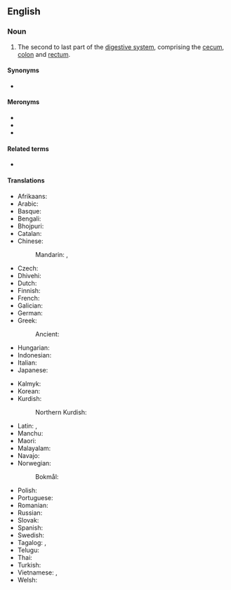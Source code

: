 {{also|large-intestine}}
==English==
{{wikipedia}}

===Noun===
{{en-noun}}

# {{lb|en|anatomy}} The second to last part of the [[digestive system]], comprising the [[cecum]], [[colon]] and [[rectum]].

====Synonyms====
* {{l|en|large bowel}}

====Meronyms====
* {{l|en|caecum}}
* {{l|en|colon}}
* {{l|en|rectum}}

====Related terms====
* {{l|en|small intestine}}

====Translations====
{{trans-top|bodily organ}}
* Afrikaans: {{t+|af|dikderm}}
* Arabic: {{t-needed|ar}}
* Basque: {{t|eu|heste lodi}}
* Bengali: {{t|bn|বৃহদান্ত্র|sc=Beng}}
* Bhojpuri: {{t|bho|बड़की आंत}}
* Catalan: {{t|ca|intestí gros|m}}
* Chinese:
*: Mandarin: {{t+|cmn|大腸|sc=Hani}}, {{t+|cmn|大肠|tr=dàcháng|sc=Hani}}
* Czech: {{t+|cs|tlusté střevo|n}}
* Dhivehi: {{t|dv|ބޮޑު ގޮހޮރު}}
* Dutch: {{t+|nl|dikke darm|m}}
* Finnish: {{t+|fi|paksusuoli}}
* French: {{t+|fr|gros intestin|m}}
* Galician: {{t+|gl|intestino groso|m}}
* German: {{t+|de|Dickdarm|m}}
* Greek: {{t+|el|παχύ έντερο|n}}
*: Ancient: {{t|grc|[[παχύς|παχὺ]] [[ἔντερον]]|n}}
* Hungarian: {{t+|hu|vastagbél}}
* Indonesian: {{t+|id|usus besar}}
* Italian: {{t+|it|intestino crasso|m}}
* Japanese: {{t+|ja|大腸|tr=[[だいちょう]], daichō}}
{{trans-mid}}
* Kalmyk: {{t|xal|һолһа}}
* Korean: {{t-needed|ko}}
* Kurdish:
*: Northern Kurdish: {{t|kmr|rûviya stûr|f}}
* Latin: {{t|la|crassundia|n-p}}, {{t|la|longao|m}}
* Manchu: {{t|mnc|ᠮᡠᠸᠠ ᡩᡠᡥᠠ}}
* Maori: {{t|mi|kōpiro nui}}
* Malayalam: {{t|ml|വൻകുടൽ}}
* Navajo: {{t|nv|achʼíídííl}}
* Norwegian:
*: Bokmål: {{t|nb|tykktarm|m}}
* Polish: {{t+|pl|jelito grube|n}}
* Portuguese: {{t+|pt|intestino grosso|m}}
* Romanian: {{t|ro|intestin gros|n}}
* Russian: {{t+|ru|то́лстая кишка́|f}}
* Slovak: {{t+|sk|hrubé črevo}}
* Spanish: {{t+|es|intestino grueso|m}}
* Swedish: {{t+|sv|tjocktarm|c}}
* Tagalog: {{t|tl|malaking bituka}}, {{t|tl|isaw}}
* Telugu: {{t|te|పెద్ద పేగు}}
* Thai: {{t|th|ลำไส้ใหญ่}}
* Turkish: {{t+|tr|kalın bağırsak}}
* Vietnamese: {{t+|vi|ruột già}}, {{t|vi|đại tràng}}
* Welsh: {{t|cy|coluddyn mawr|m}}
{{trans-bottom}}